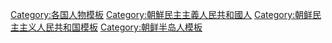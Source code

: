 [[Category:各国人物模板|Category:各国人物模板]]
[[Category:朝鮮民主主義人民共和國人|Category:朝鮮民主主義人民共和國人]]
[[Category:朝鲜民主主义人民共和国模板|Category:朝鲜民主主义人民共和国模板]]
[[Category:朝鲜半岛人模板|Category:朝鲜半岛人模板]]